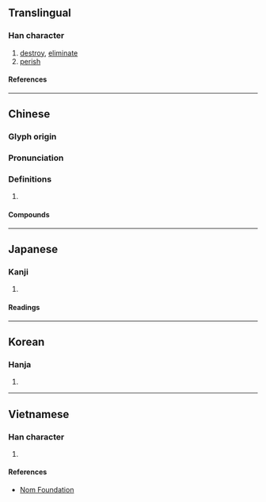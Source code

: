 {{character info/new}}
==Translingual==

===Han character===
{{Han char|rn=85|rad=水|as=05|sn=8|four=37147|canj=ERVP|ids=⿰氵民}}

# [[destroy]], [[eliminate]]
# [[perish]]

====References====
{{Han ref|kx=0618.140|dkj=17324|dj=1013.090|hdz=31596.030|uh=6CEF}}

----

==Chinese==
{{zh-forms}}

===Glyph origin===
{{Han etym}}

===Pronunciation===
{{zh-pron
|m=mǐn
|c=man5
|mn=bín
|mc=y
|oc=y
|cat=v
}}

===Definitions===
{{zh-hanzi}}

# {{rfdef|zh}}

====Compounds====
{{zh-der|不泯|丹誠不泯|沒齒難泯|泯沒|泯泯|泯滅|泯然|泯然無跡|泯然無際|泯絕|泯耳攢蹄|泯跡|盛德不泯|童心未泯|至死不泯|良心未泯}}

----

==Japanese==

===Kanji===
{{ja-kanji|grade=|rs=水05}}

# {{rfdef|ja|sort=水05}}

====Readings====
{{ja-readings
|goon=みん, めん
|kanon=びん, べん
|kun=ほろ-びる
}}

----

==Korean==

===Hanja===
{{ko-hanja|민}}

# {{rfdef|ko|sort=水05}}

----

==Vietnamese==

===Han character===
{{vi-readings|rs=水05|reading=mẫn}}

# {{rfdef|vi|sort=水05}}

====References====
* [http://nomfoundation.org/common/nom_details.php?codepoint=6cef Nom Foundation]
